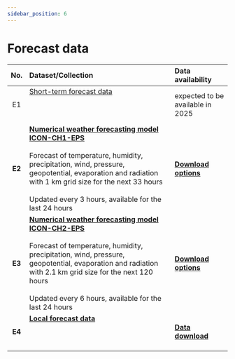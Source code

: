 ```yaml
---
sidebar_position: 6
---
```


# Forecast data

| No.    | Dataset/Collection | Data availability |
|:------:|:---------|:---------|
| E1     | [Short-term forecast data](/e-forecast-data/e1-short-term-forecast-data) <br></br>  <br></br> | expected to be available in 2025 |
| **E2** | [**Numerical weather forecasting model ICON-CH1-EPS**](/e-forecast-data/e2-e3-numerical-weather-forecasting-model) <br></br> Forecast of temperature, humidity, precipitation, wind, pressure, geopotential, evaporation and radiation with 1 km grid size for the next 33 hours <br></br> Updated every 3 hours, available for the last 24 hours | [**Download options**](/e-forecast-data/e2-e3-numerical-weather-forecasting-model#download-options) |
| **E3** | [**Numerical weather forecasting model ICON-CH2-EPS**](/e-forecast-data/e2-e3-numerical-weather-forecasting-model) <br></br> Forecast of temperature, humidity, precipitation, wind, pressure, geopotential, evaporation and radiation with 2.1 km grid size for the next 120 hours <br></br> Updated every 6 hours, available for the last 24 hours | [**Download options**](/e-forecast-data/e2-e3-numerical-weather-forecasting-model#download-options) |
| **E4** | [**Local forecast data**](/e-forecast-data/e4-local-forecast-data) <br></br>  <br></br> | [**Data download**](/e-forecast-data/e4-local-forecast-data) |
